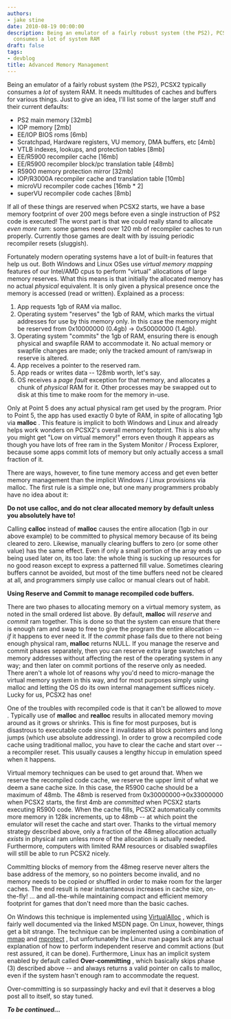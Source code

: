 ```yaml
---
authors:
- jake stine
date: 2010-08-19 00:00:00
description: Being an emulator of a fairly robust system (the PS2), PCSX2 typically
  consumes a lot of system RAM
draft: false
tags:
- devblog
title: Advanced Memory Management
---
```


Being an emulator of a fairly robust system (the PS2), PCSX2 typically
consumes a *lot* of system RAM. It needs multitudes of caches and
buffers for various things. Just to give an idea, I'll list some of the
larger stuff and their current defaults:

<!-- truncate -->

-   PS2 main memory \[32mb\]
-   IOP memory \[2mb\]
-   EE/IOP BIOS roms \[6mb\]
-   Scratchpad, Hardware registers, VU memory, DMA buffers, etc \[4mb\]
-   VTLB indexes, lookups, and protection tables \[8mb\]
-   EE/R5900 recompiler cache \[16mb\]
-   EE/R5900 recompiler block/pc translation table \[48mb\]
-   R5900 memory protection mirror \[32mb\]
-   IOP/R3000A recompiler cache and translation table \[10mb\]
-   microVU recompiler code caches \[16mb \* 2\]
-   superVU recompiler code caches \[8mb\]


If all of these things are reserved when PCSX2 starts, we have a base
memory footprint of over 200 megs before even a single instruction of
PS2 code is executed! The worst part is that we could really stand to
allocate *even more* ram: some games need over 120 mb of recompiler
caches to run properly. Currently those games are dealt with by issuing
periodic recompiler resets (sluggish).

Fortunately modern operating systems have a lot of built-in features
that help us out. Both Windows and Linux OSes use *virtual memory
mapping* features of our Intel/AMD cpus to perform "virtual" allocations
of large memory reserves. What this means is that initially the
allocated memory has no actual *physical* equivalent. It is only given a
physical presence once the memory is accessed (read or written).
Explained as a process:

1. App requests 1gb of RAM via malloc.
2. Operating system "reserves" the 1gb of RAM, which marks the virtual
addresses for use by this memory only. In this case the memory might be
reserved from 0x10000000 (0.4gb) -&gt; 0x50000000 (1.4gb).
3. Operating system "commits" the 1gb of RAM, ensuring there is enough
physical and swapfile RAM to accommodate it. No actual memory or
swapfile changes are made; only the tracked amount of ram/swap in
reserve is altered.
3. App receives a pointer to the reserved ram.
4. App reads or writes data -- 128mb worth, let's say.
5. OS receives a *page fault* exception for that memory, and allocates a
chunk of *physical* RAM for it. Other processes may be swapped out to
disk at this time to make room for the memory in-use.

Only at Point 5 does any actual physical ram get used by the program.
Prior to Point 5, the app has used exactly 0 byte of RAM, in spite of
allocating 1gb via **malloc** . This feature is implicit to both Windows
and Linux and already helps work wonders on PCSX2's overall memory
footprint. This is also why you might get "Low on virtual memory!"
errors even though it appears as though you have lots of free ram in the
System Monitor / Process Explorer, because some apps commit lots of
memory but only actually access a small fraction of it.

There are ways, however, to fine tune memory access and get even better
memory management than the implicit Windows / Linux provisions via
malloc. The first rule is a simple one, but one many programmers
probably have no idea about it:

**Do not use calloc, and do not clear allocated memory by default unless you absolutely have to!**

Calling **calloc** instead of **malloc** causes the entire allocation
(1gb in our above example) to be committed to physical memory because of
its being cleared to zero. Likewise, manually clearing buffers to zero
(or some other value) has the same effect. Even if only a small portion
of the array ends up being used later on, its too late: the whole thing
is sucking up resources for no good reason except to express a patterned
fill value. Sometimes clearing buffers cannot be avoided, but most of
the time buffers need not be cleared at all, and programmers simply use
calloc or manual clears out of habit.

**Using Reserve and Commit to manage recompiled code buffers.**

There are two phases to allocating memory on a virtual memory system, as
noted in the small ordered list above. By default, **malloc** will
*reserve* and *commit* ram together. This is done so that the system can
ensure that there is enough ram and swap to free to give the program the
entire allocation -- *if* it happens to ever need it. If the *commit*
phase fails due to there not being enough physical ram, **malloc**
returns NULL. If you manage the reserve and commit phases separately,
then you can reserve extra large swatches of memory addresses without
affecting the rest of the operating system in any way; and then later on
commit portions of the reserve only as needed. There aren't a whole lot
of reasons why you'd need to micro-manage the virtual memory system in
this way, and for most purposes simply using malloc and letting the OS
do its own internal management suffices nicely. Lucky for us, PCSX2 has
one!

One of the troubles with recompiled code is that it can't be allowed to
*move* . Typically use of **malloc** and **realloc** results in
allocated memory moving around as it grows or shrinks. This is fine for
most purposes, but is disastrous to executable code since it invalidates
all block pointers and long jumps (which use absolute addressing). In
order to grow a recompiled code cache using traditional malloc, you have
to clear the cache and start over -- a recompiler reset. This usually
causes a lengthy hiccup in emulation speed when it happens.

Virtual memory techniques can be used to get around that. When we
reserve the recompiled code cache, we reserve the upper limit of what we
deem a sane cache size. In this case, the R5900 cache should be a
maximum of 48mb. The 48mb is reserved from 0x30000000-&gt;0x33000000
when PCSX2 starts, the first 4mb are *committed* when PCSX2 starts
executing R5900 code. When the cache fills, PCSX2 automatically commits
more memory in 128k increments, up to 48mb -- at which point the
emulator will reset the cache and start over. Thanks to the virtual
memory strategy described above, only a fraction of the 48meg allocation
actually *exists* in physical ram unless more of the allocation is
actually needed. Furthermore, computers with limited RAM resources or
disabled swapfiles will still be able to run PCSX2 nicely.

Committing blocks of memory from the 48meg reserve never alters the base
address of the memory, so no pointers become invalid, and no memory
needs to be copied or shuffled in order to make room for the larger
caches. The end result is near instantaneous increases in cache size,
on-the-fly! ... and all-the-while maintaining compact and efficient
memory footprint for games that don't need more than the basic caches.

On Windows this technique is implemented using
[VirtualAlloc](http://msdn.microsoft.com/en-us/library/aa366887.aspx) ,
which is fairly well documented via the linked MSDN page. On Linux,
however, things get a bit strange. The technique can be implemented
using a combination of
[mmap](http://www.kernel.org/doc/man-pages/online/pages/man2/mmap.2.html)
and
[mprotect](http://www.kernel.org/doc/man-pages/online/pages/man2/mprotect.2.html)
, but unfortunately the Linux man pages lack any actual explanation of
how to perform independent reserve and commit actions (but rest assured,
it can be done). Furthermore, Linux has an implicit system enabled by
default called **Over-committing** , which basically skips phase (3)
described above -- and always returns a valid pointer on calls to
malloc, even if the system hasn't enough ram to accommodate the
request.

Over-committing is so surpassingly hacky and evil that it deserves a
blog post all to itself, so stay tuned.

***To be continued...***